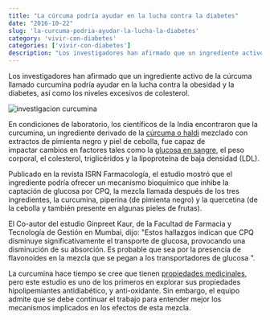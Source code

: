 ```yaml
---
title: "La cúrcuma podría ayudar en la lucha contra la diabetes"
date: "2016-10-22"
slug: 'la-curcuma-podria-ayudar-la-lucha-la-diabetes'
category: 'vivir-con-diabetes'
categories: ['vivir-con-diabetes']
description: "Los investigadores han afirmado que un ingrediente activo de la cúrcuma llamado curcumina podría ayudar en la lucha contra la obesidad y la diabetes, así "
---
```


Los investigadores han afirmado que un ingrediente activo de la cúrcuma llamado curcumina podría ayudar en la lucha contra la obesidad y la diabetes, así como los niveles excesivos de colesterol.

![investigacion curcumina](/images/curcumina-investigacion.webp)

En condiciones de laboratorio, los científicos de la India encontraron que la curcumina, un ingrediente derivado de la [cúrcuma o haldi](/poderosos-beneficios-de-la-curcuma/) mezclado con extractos de pimienta negro y piel de cebolla, fue capaz de impactar cambios en factores tales como la [glucosa en sangre](/cuanto-es-el-nivel-normal-de-glucosa/), el peso corporal, el colesterol, triglicéridos y la lipoproteína de baja densidad (LDL).

Publicado en la revista ISRN Farmacología, el estudio mostró que el ingrediente podría ofrecer un mecanismo bioquímico que inhibe la captación de glucosa por CPQ, la mezcla llamada después de los tres ingredientes, la curcumina, piperina (de pimienta negro) y la quercetina (de la cebolla y también presente en algunas pieles de frutas).

El Co-autor del estudio Ginpreet Kaur, de la Facultad de Farmacia y Tecnología de Gestión en Mumbai, dijo: "Estos hallazgos indican que CPQ disminuye significativamente el transporte de glucosa, provocando una disminución de su absorción. Es probable que sea por la presencia de flavonoides en la mezcla que se pegan a los transportadores de glucosa ".

La curcumina hace tiempo se cree que tienen [propiedades medicinales](/poderosos-beneficios-de-la-curcuma/), pero este estudio es uno de los primeros en explorar sus propiedades hipolipemiantes antidiabético, y anti-oxidante. Sin embargo, el equipo admite que se debe continuar el trabajo para entender mejor los mecanismos implicados en los efectos de esta mezcla.
